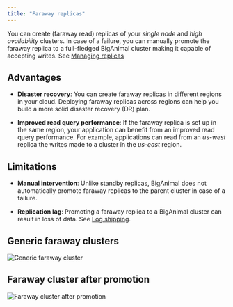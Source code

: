 ```yaml
---
title: "Faraway replicas"
---
```


You can create (faraway read) replicas of your *single node* and *high availability* clusters. In case of a failure, you can manually promote the faraway replica to a full-fledged BigAnimal cluster making it capable of accepting writes. See [Managing replicas](/biganimal/release/using_cluster/managing_replicas)

## Advantages

- **Disaster recovery**: You can create faraway replicas in different regions in your cloud. Deploying faraway replicas across regions can help you build a more solid disaster recovery (DR) plan.

- **Improved read query performance**: If the faraway replica is set up in the same region, your application can benefit from an improved read query performance. For example, applications can read from an *us-west* replica the writes made to a cluster in the *us-east* region. 

## Limitations

- **Manual intervention**: Unlike standby replicas, BigAnimal does not automatically promote faraway replicas to the parent cluster in case of a failure. 
    
- **Replication lag**: Promoting a faraway replica to a BigAnimal cluster can result in loss of data. See [Log shipping](/biganimal/latest/using_cluster/04_backup_and_restore/#log-shipping).

## Generic faraway clusters

![*Generic faraway cluster*](images/FarawayReplicas-generic.png)

## Faraway cluster after promotion

![*Faraway cluster after promotion*](images/FarawayReplicas-afterpromotion.png)